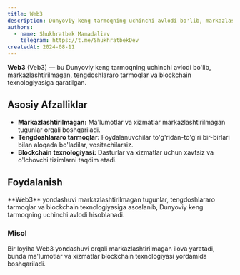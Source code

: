 ```yaml
---
title: Web3
description: Dunyoviy keng tarmoqning uchinchi avlodi bo'lib, markazlashtirilmagan, tengdoshlararo tarmoqlar va blockchain texnologiyasiga qaratilgan.
authors:
  - name: Shukhratbek Mamadaliev
    telegram: https://t.me/ShukhratbekDev
createdAt: 2024-08-11
---
```


**Web3** (Veb3) — bu Dunyoviy keng tarmoqning uchinchi avlodi bo'lib, markazlashtirilmagan, tengdoshlararo tarmoqlar va blockchain texnologiyasiga qaratilgan.

## Asosiy Afzalliklar

- **Markazlashtirilmagan:** Ma'lumotlar va xizmatlar markazlashtirilmagan tugunlar orqali boshqariladi.
- **Tengdoshlararo tarmoqlar:** Foydalanuvchilar to'g'ridan-to'g'ri bir-birlari bilan aloqada bo'ladilar, vositachilarsiz.
- **Blockchain texnologiyasi:** Dasturlar va xizmatlar uchun xavfsiz va o'lchovchi tizimlarni taqdim etadi.

## Foydalanish

<Callout>
  **Web3** yondashuvi markazlashtirilmagan tugunlar, tengdoshlararo tarmoqlar va blockchain texnologiyasiga asoslanib,
  Dunyoviy keng tarmoqning uchinchi avlodi hisoblanadi.
</Callout>

### Misol

Bir loyiha Web3 yondashuvi orqali markazlashtirilmagan ilova yaratadi, bunda ma'lumotlar va xizmatlar blockchain texnologiyasi yordamida boshqariladi.
